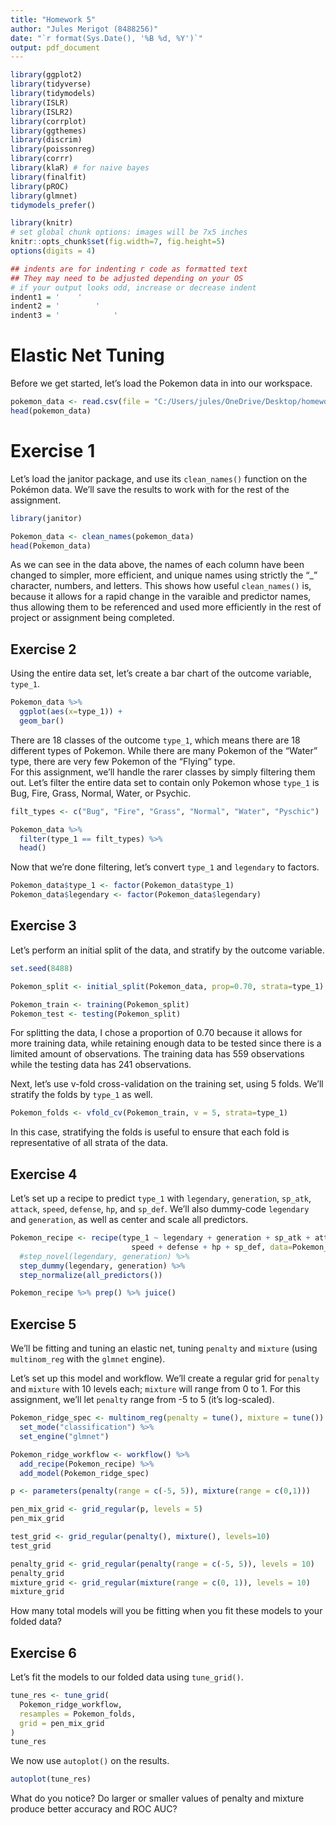 ```yaml
---
title: "Homework 5"
author: "Jules Merigot (8488256)"
date: "`r format(Sys.Date(), '%B %d, %Y')`"
output: pdf_document
---
```


```r
library(ggplot2)
library(tidyverse)
library(tidymodels)
library(ISLR)
library(ISLR2)
library(corrplot)
library(ggthemes)
library(discrim)
library(poissonreg)
library(corrr)
library(klaR) # for naive bayes
library(finalfit)
library(pROC)
library(glmnet)
tidymodels_prefer()

library(knitr)
# set global chunk options: images will be 7x5 inches
knitr::opts_chunk$set(fig.width=7, fig.height=5)
options(digits = 4)

## indents are for indenting r code as formatted text
## They may need to be adjusted depending on your OS
# if your output looks odd, increase or decrease indent
indent1 = '    '
indent2 = '        '
indent3 = '            '
```

\begin{center}
PSTAT 131/231 Statistical Machine Learning - Fall 2022
\end{center}

# Elastic Net Tuning

Before we get started, let's load the Pokemon data in into our workspace.
```r
pokemon_data <- read.csv(file = "C:/Users/jules/OneDrive/Desktop/homework-5/data/Pokemon.csv")
head(pokemon_data)
```

# Exercise 1

Let's load the janitor package, and use its `clean_names()` function on the Pokémon data. We'll save the results to work with for the rest of the assignment.
```r
library(janitor)

Pokemon_data <- clean_names(pokemon_data)
head(Pokemon_data)
```
As we can see in the data above, the names of each column have been changed to simpler, more efficient, and unique names using strictly the "_" character, numbers, and letters. This shows how useful `clean_names()` is, because it allows for a rapid change in the varaible and predictor names, thus allowing them to be referenced and used more efficiently in the rest of project or assignment being completed.

## Exercise 2

Using the entire data set, let's create a bar chart of the outcome variable, `type_1`.
```r
Pokemon_data %>%
  ggplot(aes(x=type_1)) +
  geom_bar()
```
There are 18 classes of the outcome `type_1`, which means there are 18 different types of Pokemon. While there are many Pokemon of the "Water" type, there are very few Pokemon of the "Flying" type.   
For this assignment, we’ll handle the rarer classes by simply filtering them out. Let's filter the entire data set to contain only Pokemon whose `type_1` is Bug, Fire, Grass, Normal, Water, or Psychic.
```r
filt_types <- c("Bug", "Fire", "Grass", "Normal", "Water", "Pyschic")

Pokemon_data %>%
  filter(type_1 == filt_types) %>%
  head()
```
Now that we're done filtering, let's convert `type_1` and `legendary` to factors.
```r
Pokemon_data$type_1 <- factor(Pokemon_data$type_1)
Pokemon_data$legendary <- factor(Pokemon_data$legendary)
```

## Exercise 3

Let's perform an initial split of the data, and stratify by the outcome variable.
```r
set.seed(8488)

Pokemon_split <- initial_split(Pokemon_data, prop=0.70, strata=type_1)

Pokemon_train <- training(Pokemon_split)
Pokemon_test <- testing(Pokemon_split)
```
For splitting the data, I chose a proportion of 0.70 because it allows for more training data, while retaining enough data to be tested since there is a limited amount of observations. The training data has 559 observations while the testing data has 241 observations.   

Next, let's use v-fold cross-validation on the training set, using 5 folds. We'll stratify the folds by `type_1` as well.
```r
Pokemon_folds <- vfold_cv(Pokemon_train, v = 5, strata=type_1)
```
In this case, stratifying the folds is useful to ensure that each fold is representative of all strata of the data.

## Exercise 4

Let's set up a recipe to predict `type_1` with `legendary`, `generation`, `sp_atk`, `attack`, `speed`, `defense`, `hp`, and `sp_def`. We'll also dummy-code `legendary` and `generation`, as well as center and scale all predictors.
```r
Pokemon_recipe <- recipe(type_1 ~ legendary + generation + sp_atk + attack +
                           speed + defense + hp + sp_def, data=Pokemon_train) %>%
  #step_novel(legendary, generation) %>%
  step_dummy(legendary, generation) %>%
  step_normalize(all_predictors())

Pokemon_recipe %>% prep() %>% juice()
```

## Exercise 5

We’ll be fitting and tuning an elastic net, tuning `penalty` and `mixture` (using `multinom_reg` with the `glmnet` engine).  

Let's set up this model and workflow. We'll create a regular grid for `penalty` and `mixture` with 10 levels each; `mixture` will range from 0 to 1. For this assignment, we’ll let `penalty` range from -5 to 5 (it’s log-scaled).

```r
Pokemon_ridge_spec <- multinom_reg(penalty = tune(), mixture = tune()) %>%
  set_mode("classification") %>%
  set_engine("glmnet")

Pokemon_ridge_workflow <- workflow() %>% 
  add_recipe(Pokemon_recipe) %>% 
  add_model(Pokemon_ridge_spec)

p <- parameters(penalty(range = c(-5, 5)), mixture(range = c(0,1)))

pen_mix_grid <- grid_regular(p, levels = 5)
pen_mix_grid

test_grid <- grid_regular(penalty(), mixture(), levels=10)
test_grid

penalty_grid <- grid_regular(penalty(range = c(-5, 5)), levels = 10)
penalty_grid
mixture_grid <- grid_regular(mixture(range = c(0, 1)), levels = 10)
mixture_grid
```

How many total models will you be fitting when you fit these models to your folded data?


## Exercise 6

Let's fit the models to our folded data using `tune_grid()`.
```r
tune_res <- tune_grid(
  Pokemon_ridge_workflow,
  resamples = Pokemon_folds, 
  grid = pen_mix_grid
)
tune_res
```

We now use `autoplot()` on the results. 
```r
autoplot(tune_res)
```
What do you notice? Do larger or smaller values of penalty and mixture produce better accuracy and ROC AUC?